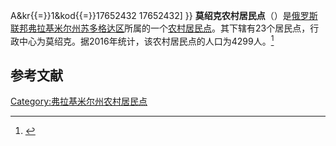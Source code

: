 {{Orphan|time=2016-12-18T05:09:51+00:00}}

{{Infobox Settlement
| official_name = 莫绍克农村居民点
| native_name = Мошокское сельское поселение
| settlement_type = [[农村居民点|农村居民点]]
| subdivision_type = [[国家|国家]]
| subdivision_type1 = [[州_(俄罗斯)|州]]
| subdivision_type2 = [[区_(苏联)|区]]
| subdivision_name = {{RUS}}
| subdivision_name1 = [[弗拉基米尔州|弗拉基米尔州]]
| subdivision_name2 = [[苏多格达区|苏多格达区]]
| seat_type = 行政中心
| seat = 莫绍克
| population_as_of=2016
| population_footnotes = <ref name=stat />
| population_total = 4299
| coordinates_display = inline,title
| latd = 55 | latm = 48 | lats = 10 | latNS = N
| longd = 41 | longm = 13 | longs = 50 | longEW = E
| timezone = [[莫斯科时间|MSK]]
| utc_offset = +3
| blank_name = [[俄罗斯市政土地区划代码|OKTMO编码]]
| blank_info = [http://classif.spb.ru/classificators/view/tma.php?st{{=}}A&kr{{=}}1&kod{{=}}17652432 17652432]
}}
'''莫绍克农村居民点'''（{{lang-ru|Мошокское сельское поселение}}）是[[俄罗斯联邦|俄罗斯联邦]][[弗拉基米尔州|弗拉基米尔州]][[苏多格达区|苏多格达区]]所属的一个[[农村居民点|农村居民点]]。其下辖有23个居民点，行政中心为莫绍克。据2016年统计，该农村居民点的人口为4299人。<ref name=stat>{{cite web | url = http://www.gks.ru/free_doc/doc_2016/bul_dr/mun_obr2016.rar | title = Численность населения Российской Федерации по муниципальным образованиям на 1 января 2016 года | language = ru | accessdate = 2016-12-18 | archive-date = 2019-05-13 | archive-url = https://web.archive.org/web/20190513150350/http://www.gks.ru/free_doc/doc_2016/bul_dr/mun_obr2016.rar | dead-url = no }}</ref>

== 参考文献 ==
{{reflist}}

[[Category:弗拉基米尔州农村居民点|Category:弗拉基米尔州农村居民点]]


{{Russia-stub}}